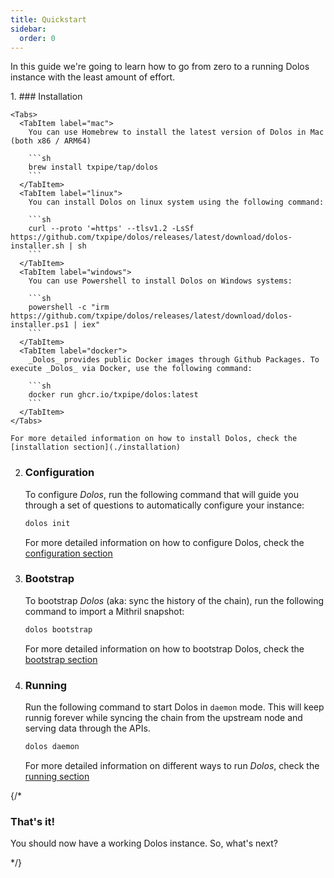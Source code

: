 ```yaml
---
title: Quickstart
sidebar:
  order: 0
---
```



In this guide we're going to learn how to go from zero to a running Dolos instance with the least amount of effort.

<Steps>
1. ### Installation

    <Tabs>
      <TabItem label="mac">
        You can use Homebrew to install the latest version of Dolos in Mac (both x86 / ARM64)

        ```sh
        brew install txpipe/tap/dolos
        ```
      </TabItem>
      <TabItem label="linux">
        You can install Dolos on linux system using the following command:

        ```sh
        curl --proto '=https' --tlsv1.2 -LsSf https://github.com/txpipe/dolos/releases/latest/download/dolos-installer.sh | sh
        ```
      </TabItem>
      <TabItem label="windows">
        You can use Powershell to install Dolos on Windows systems:

        ```sh
        powershell -c "irm https://github.com/txpipe/dolos/releases/latest/download/dolos-installer.ps1 | iex"
        ```
      </TabItem>
      <TabItem label="docker">
        _Dolos_ provides public Docker images through Github Packages. To execute _Dolos_ via Docker, use the following command:

        ```sh
        docker run ghcr.io/txpipe/dolos:latest
        ```
      </TabItem>
    </Tabs>

    For more detailed information on how to install Dolos, check the [installation section](./installation)

2. ### Configuration

    To configure _Dolos_, run the following command that will guide you through a set of questions to automatically configure your instance:

    ```sh
    dolos init
    ```

    For more detailed information on how to configure Dolos, check the [configuration section](./configuration)

3. ### Bootstrap

    To bootstrap _Dolos_ (aka: sync the history of the chain), run the following command to import a Mithril snapshot:

    ```sh
    dolos bootstrap
    ```

    For more detailed information on how to bootstrap Dolos, check the [bootstrap section](./bootstrap)

4. ### Running

    Run the following command to start Dolos in `daemon` mode. This will keep runnig forever while syncing the chain from the upstream node and serving data through the APIs. 

    ```sh
    dolos daemon
    ```

    For more detailed information on different ways to run _Dolos_, check the [running section](./bootstrap)

{/* 
### That's it!

You should now have a working Dolos instance. So, what's next?

<Cards>
<Card title="Discover APIs" href="aa"/>
<Card title="Discover Middleware" href="aa"/>
</Cards>
 */}
</Steps>
